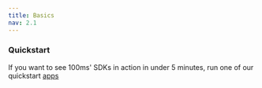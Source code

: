 ---
title: Basics
nav: 2.1
---

<Content alias="basics" />

### Quickstart

If you want to see 100ms' SDKs in action in under 5 minutes, run one of our quickstart [apps](/server-side/v2/guides/quickstart)
